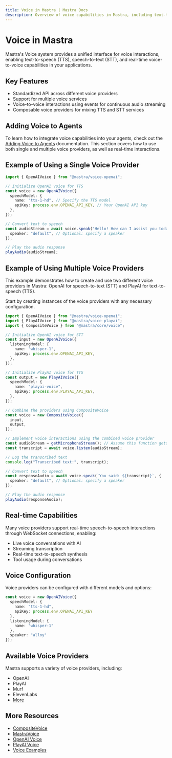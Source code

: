 ```yaml
---
title: Voice in Mastra | Mastra Docs
description: Overview of voice capabilities in Mastra, including text-to-speech, speech-to-text, and real-time voice-to-voice interactions.
---
```


# Voice in Mastra

Mastra's Voice system provides a unified interface for voice interactions, enabling text-to-speech (TTS), speech-to-text (STT), and real-time voice-to-voice capabilities in your applications.

## Key Features

- Standardized API across different voice providers
- Support for multiple voice services
- Voice-to-voice interactions using events for continuous audio streaming
- Composable voice providers for mixing TTS and STT services

## Adding Voice to Agents

To learn how to integrate voice capabilities into your agents, check out the [Adding Voice to Agents](../agents/adding-voice.mdx) documentation. This section covers how to use both single and multiple voice providers, as well as real-time interactions.


## Example of Using a Single Voice Provider

```typescript
import { OpenAIVoice } from "@mastra/voice-openai";

// Initialize OpenAI voice for TTS
const voice = new OpenAIVoice({
  speechModel: {
    name: "tts-1-hd", // Specify the TTS model
    apiKey: process.env.OPENAI_API_KEY, // Your OpenAI API key
  },
});

// Convert text to speech
const audioStream = await voice.speak("Hello! How can I assist you today?", {
  speaker: "default", // Optional: specify a speaker
});

// Play the audio response
playAudio(audioStream);
```

## Example of Using Multiple Voice Providers
This example demonstrates how to create and use two different voice providers in Mastra: OpenAI for speech-to-text (STT) and PlayAI for text-to-speech (TTS).

Start by creating instances of the voice providers with any necessary configuration.

```typescript
import { OpenAIVoice } from "@mastra/voice-openai";
import { PlayAIVoice } from "@mastra/voice-playai";
import { CompositeVoice } from "@mastra/core/voice";

// Initialize OpenAI voice for STT
const input = new OpenAIVoice({
  listeningModel: {
    name: "whisper-1",
    apiKey: process.env.OPENAI_API_KEY,
  },
});

// Initialize PlayAI voice for TTS
const output = new PlayAIVoice({
  speechModel: {
    name: "playai-voice",
    apiKey: process.env.PLAYAI_API_KEY,
  },
});

// Combine the providers using CompositeVoice
const voice = new CompositeVoice({
  input,
  output,
});

// Implement voice interactions using the combined voice provider
const audioStream = getMicrophoneStream(); // Assume this function gets audio input
const transcript = await voice.listen(audioStream);

// Log the transcribed text
console.log("Transcribed text:", transcript);

// Convert text to speech
const responseAudio = await voice.speak(`You said: ${transcript}`, {
  speaker: "default", // Optional: specify a speaker
});

// Play the audio response
playAudio(responseAudio);
```

## Real-time Capabilities

Many voice providers support real-time speech-to-speech interactions through WebSocket connections, enabling:

- Live voice conversations with AI
- Streaming transcription
- Real-time text-to-speech synthesis
- Tool usage during conversations


## Voice Configuration

Voice providers can be configured with different models and options:

```typescript
const voice = new OpenAIVoice({
  speechModel: {
    name: "tts-1-hd",
    apiKey: process.env.OPENAI_API_KEY
  },
  listeningModel: {
    name: "whisper-1"
  },
  speaker: "alloy"
});
```

## Available Voice Providers

Mastra supports a variety of voice providers, including:

- OpenAI
- PlayAI
- Murf
- ElevenLabs
- [More](https://github.com/mastra-ai/mastra/tree/main/voice)

## More Resources

- [CompositeVoice](../../reference/voice/composite-voice.mdx)
- [MastraVoice](../../reference/voice/mastra-voice.mdx)
- [OpenAI Voice](../../reference/voice/openai.mdx)
- [PlayAI Voice](../../reference/voice/playai.mdx)
- [Voice Examples](../../examples/voice/text-to-speech.mdx)

